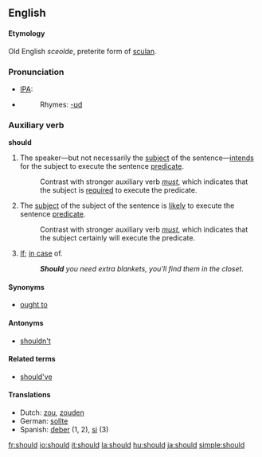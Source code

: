 ==English==

{{rank|now|then|A|80|should|can|made|did}}

====Etymology====
Old English ''sceolde'', preterite form of [[sculan]].

===Pronunciation===
*[[IPA]]: {{IPAchar|/&#643;ʊd/}}
*{{audio|en-us-should.ogg|Audio (US)}}
*:Rhymes: [[Rhymes:English:-ʊd|-ʊd]]

=== Auxiliary verb ===
'''should'''

# The speaker&mdash;but not necessarily the [[subject]] of the sentence&mdash;[[intend]]s for the subject to execute the sentence [[predicate]].
#: Contrast with stronger auxiliary verb ''[[must]]'', which indicates that the subject is [[require]]d to execute the predicate.
# The [[subject]] of the subject of the sentence is [[likely]] to execute the sentence [[predicate]].
#: Contrast with stronger auxiliary verb ''[[must]]'', which indicates that the subject certainly will execute the predicate.
#[[if|If]]; [[in case]] of.
#:'''''Should''' you need extra blankets, you'll find them in the closet.''

====Synonyms====
*[[ought to]]

====Antonyms====
*[[shouldn't]]

====Related terms====
*[[should've]]

====Translations====
*Dutch: [[zou]], [[zouden]]
*German: [[sollte]]
*Spanish: [[deber]] (1, 2), [[si]] (3)

[[fr:should]]
[[io:should]]
[[it:should]]
[[la:should]]
[[hu:should]]
[[ja:should]]
[[simple:should]]